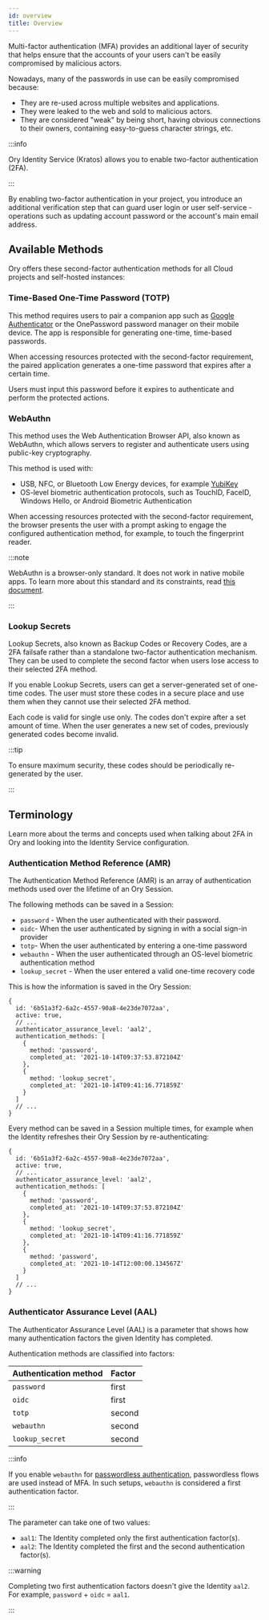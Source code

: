 ```yaml
---
id: overview
title: Overview
---
```


Multi-factor authentication (MFA) provides an additional layer of security that helps ensure that the accounts of your users can't
be easily compromised by malicious actors.

Nowadays, many of the passwords in use can be easily compromised because:

- They are re-used across multiple websites and applications.
- They were leaked to the web and sold to malicious actors.
- They are considered "weak" by being short, having obvious connections to their owners, containing easy-to-guess character
  strings, etc.

:::info

Ory Identity Service (Kratos) allows you to enable two-factor authentication (2FA).

:::

By enabling two-factor authentication in your project, you introduce an additional verification step that can guard user login or
user self-service - operations such as updating account password or the account's main email address.

## Available Methods

Ory offers these second-factor authentication methods for all Cloud projects and self-hosted instances:

### Time-Based One-Time Password (TOTP)

This method requires users to pair a companion app such as [Google Authenticator](https://g.co/kgs/YgRFR5) or the OnePassword
password manager on their mobile device. The app is responsible for generating one-time, time-based passwords.

When accessing resources protected with the second-factor requirement, the paired application generates a one-time password that
expires after a certain time.

Users must input this password before it expires to authenticate and perform the protected actions.

### WebAuthn

This method uses the Web Authentication Browser API, also known as WebAuthn, which allows servers to register and authenticate
users using public-key cryptography.

This method is used with:

- USB, NFC, or Bluetooth Low Energy devices, for example [YubiKey](https://www.yubico.com/why-yubico/how-the-yubikey-works/)
- OS-level biometric authentication protocols, such as TouchID, FaceID, Windows Hello, or Android Biometric Authentication

When accessing resources protected with the second-factor requirement, the browser presents the user with a prompt asking to
engage the configured authentication method, for example, to touch the fingerprint reader.

:::note

WebAuthn is a browser-only standard. It does not work in native mobile apps. To learn more about this standard and its
constraints, read [this document](./webauthn-fido-yubikey).

:::

### Lookup Secrets

Lookup Secrets, also known as Backup Codes or Recovery Codes, are a 2FA failsafe rather than a standalone two-factor
authentication mechanism. They can be used to complete the second factor when users lose access to their selected 2FA method.

If you enable Lookup Secrets, users can get a server-generated set of one-time codes. The user must store these codes in a secure
place and use them when they cannot use their selected 2FA method.

Each code is valid for single use only. The codes don't expire after a set amount of time. When the user generates a new set of
codes, previously generated codes become invalid.

:::tip

To ensure maximum security, these codes should be periodically re-generated by the user.

:::

## Terminology

Learn more about the terms and concepts used when talking about 2FA in Ory and looking into the Identity Service configuration.

### Authentication Method Reference (AMR)

The Authentication Method Reference (AMR) is an array of authentication methods used over the lifetime of an Ory Session.

The following methods can be saved in a Session:

- `password` - When the user authenticated with their password.
- `oidc`- When the user authenticated by signing in with a social sign-in provider
- `totp`- When the user authenticated by entering a one-time password
- `webauthn` - When the user authenticated through an OS-level biometric authentication method
- `lookup_secret` - When the user entered a valid one-time recovery code

This is how the information is saved in the Ory Session:

```json5 title="Sample Ory Session JSON Payload"
{
  id: '6b51a3f2-6a2c-4557-90a8-4e23de7072aa',
  active: true,
  // ...
  authenticator_assurance_level: 'aal2',
  authentication_methods: [
    {
      method: 'password',
      completed_at: '2021-10-14T09:37:53.872104Z'
    },
    {
      method: 'lookup_secret',
      completed_at: '2021-10-14T09:41:16.771859Z'
    }
  ]
  // ...
}
```

Every method can be saved in a Session multiple times, for example when the Identity refreshes their Ory Session by
re-authenticating:

```json5 title="Sample Ory Session JSON Payload"
{
  id: '6b51a3f2-6a2c-4557-90a8-4e23de7072aa',
  active: true,
  // ...
  authenticator_assurance_level: 'aal2',
  authentication_methods: [
    {
      method: 'password',
      completed_at: '2021-10-14T09:37:53.872104Z'
    },
    {
      method: 'lookup_secret',
      completed_at: '2021-10-14T09:41:16.771859Z'
    },
    {
      method: 'password',
      completed_at: '2021-10-14T12:00:00.134567Z'
    }
  ]
  // ...
}
```

### Authenticator Assurance Level (AAL)

The Authenticator Assurance Level (AAL) is a parameter that shows how many authentication factors the given Identity has
completed.

Authentication methods are classified into factors:

| Authentication method | Factor |
| :-------------------- | :----- |
| `password`            | first  |
| `oidc`                | first  |
| `totp`                | second |
| `webauthn`            | second |
| `lookup_secret`       | second |

:::info

If you enable `webauthn` for [passwordless authentication](../passwordless/webauthn), passwordless flows are used instead of MFA.
In such setups, `webauthn` is considered a first authentication factor.

:::

The parameter can take one of two values:

- `aal1`: The Identity completed only the first authentication factor(s).
- `aal2`: The Identity completed the first and the second authentication factor(s).

:::warning

Completing two first authentication factors doesn't give the Identity `aal2`. For example, `password` + `oidc` = `aal1`.

:::

